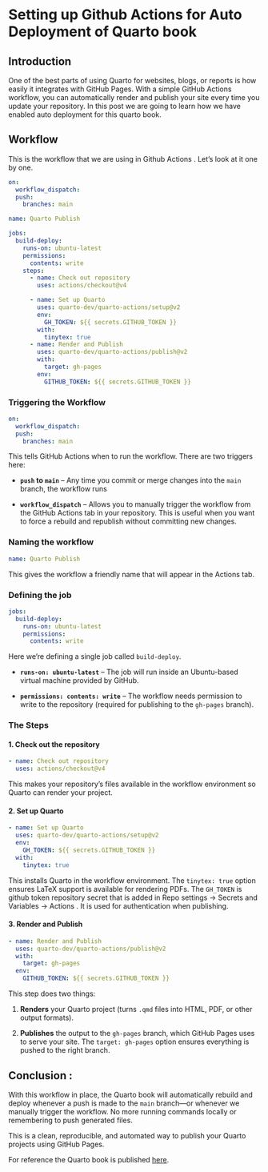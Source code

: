 # Setting up Github Actions for Auto Deployment of Quarto book

## Introduction

One of the best parts of using Quarto for websites, blogs, or reports is how easily it integrates with GitHub Pages. With a simple GitHub Actions workflow, you can automatically render and publish your site every time you update your repository. In this post we are going to learn how we have enabled auto deployment for this quarto book.

## Workflow

This is the workflow that we are using in Github Actions . Let's look at it one by one.

```yaml         
on:
  workflow_dispatch:
  push:
    branches: main

name: Quarto Publish

jobs:
  build-deploy:
    runs-on: ubuntu-latest
    permissions:
      contents: write
    steps:
      - name: Check out repository
        uses: actions/checkout@v4

      - name: Set up Quarto
        uses: quarto-dev/quarto-actions/setup@v2
        env:
          GH_TOKEN: ${{ secrets.GITHUB_TOKEN }}
        with:
          tinytex: true
      - name: Render and Publish
        uses: quarto-dev/quarto-actions/publish@v2
        with:
          target: gh-pages
        env:
          GITHUB_TOKEN: ${{ secrets.GITHUB_TOKEN }}
```

### Triggering the Workflow

```yaml         
on:
  workflow_dispatch:
  push:
    branches: main
```

This tells GitHub Actions when to run the workflow. There are two triggers here:

-   **`push` to `main`** – Any time you commit or merge changes into the `main` branch, the workflow runs

-   **`workflow_dispatch`** – Allows you to manually trigger the workflow from the GitHub Actions tab in your repository. This is useful when you want to force a rebuild and republish without committing new changes.

### Naming the workflow

```yaml         
name: Quarto Publish
```

This gives the workflow a friendly name that will appear in the Actions tab.

### Defining the job

```yaml         
jobs:
  build-deploy:
    runs-on: ubuntu-latest
    permissions:
      contents: write
```

Here we’re defining a single job called `build-deploy`.

-   **`runs-on: ubuntu-latest`** – The job will run inside an Ubuntu-based virtual machine provided by GitHub.

-   **`permissions: contents: write`** – The workflow needs permission to write to the repository (required for publishing to the `gh-pages` branch).

### The Steps

#### 1. Check out the repository

``` yaml
- name: Check out repository
  uses: actions/checkout@v4
```

This makes your repository’s files available in the workflow environment so Quarto can render your project.

#### 2. Set up Quarto

```yaml         
- name: Set up Quarto
  uses: quarto-dev/quarto-actions/setup@v2
  env:
    GH_TOKEN: ${{ secrets.GITHUB_TOKEN }}
  with:
    tinytex: true
```

This installs Quarto in the workflow environment. The `tinytex: true` option ensures LaTeX support is available for rendering PDFs. The `GH_TOKEN` is github token repository secret that is added in Repo settings -\> Secrets and Variables -\> Actions . It is used for authentication when publishing.

#### 3. Render and Publish

```yaml         
- name: Render and Publish
  uses: quarto-dev/quarto-actions/publish@v2
  with:
    target: gh-pages
  env:
    GITHUB_TOKEN: ${{ secrets.GITHUB_TOKEN }}
```

This step does two things:

1.  **Renders** your Quarto project (turns `.qmd` files into HTML, PDF, or other output formats).

2.  **Publishes** the output to the `gh-pages` branch, which GitHub Pages uses to serve your site. The `target: gh-pages` option ensures everything is pushed to the right branch.

## Conclusion :

With this workflow in place, the Quarto book will automatically rebuild and deploy whenever a push is made to the `main` branch—or whenever we manually trigger the workflow. No more running commands locally or remembering to push generated files.

This is a clean, reproducible, and automated way to publish your Quarto projects using GitHub Pages.

For reference the Quarto book is published [here](https://gpid-wb.github.io/Pip-Technical-Guidelines/ "PIP Technical Guideline").
